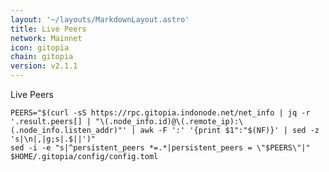 ```yaml
---
layout: '~/layouts/MarkdownLayout.astro'
title: Live Peers
network: Mainnet
icon: gitopia
chain: gitopia
version: v2.1.1
---
```

Live Peers 

```
PEERS="$(curl -sS https://rpc.gitopia.indonode.net/net_info | jq -r '.result.peers[] | "\(.node_info.id)@\(.remote_ip):\(.node_info.listen_addr)"' | awk -F ':' '{print $1":"$(NF)}' | sed -z 's|\n|,|g;s|.$||')"
sed -i -e "s|^persistent_peers *=.*|persistent_peers = \"$PEERS\"|" $HOME/.gitopia/config/config.toml
```